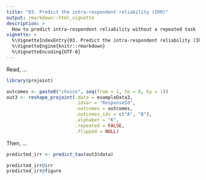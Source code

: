 ```yaml
---
title: "03. Predict the intra-respondent reliability (IRR)"
output: rmarkdown::html_vignette
description: >
  How to predict intra-respondent reliability without a repeated task
vignette: >
  %\VignetteIndexEntry{03. Predict the intra-respondent reliability (IRR)}
  %\VignetteEngine{knitr::rmarkdown}
  %\VignetteEncoding{UTF-8}
---
```


Read, ...

```r
library(projoint)
```

```r
outcomes <- paste0("choice", seq(from = 1, to = 8, by = 1))
out3 <- reshape_projoint(.data = exampleData3, 
                         .idvar = "ResponseId", 
                         .outcomes = outcomes,
                         .outcomes_ids = c("A", "B"),
                         .alphabet = "K", 
                         .repeated = FALSE,
                         .flipped = NULL)
```

Then, ...

```r
predicted_irr <- predict_tau(out3$data)

predicted_irr@irr
predicted_irr@figure
```
